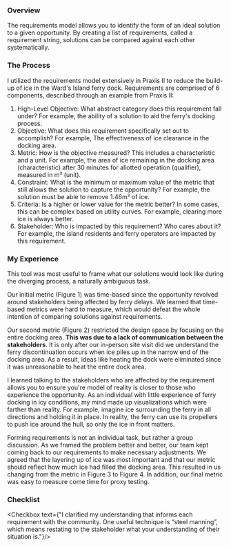 ### Overview
The requirements model allows you to identify the form of an ideal solution to a given opportunity. By creating a list of requirements, called a requirement string, solutions can be compared against each other systematically. 

### The Process
I utilized the requirements model extensively in Praxis II to reduce the build-up of ice in the Ward's Island ferry dock. Requirements are comprised of 6 components, described through an example from Praxis II:

1. High-Level Objective: What abstract category does this requirement fall under? For example, the ability of a solution to aid the ferry's docking process.
2. Objective: What does this requirement specifically set out to accomplish? For example, The effectiveness of ice clearance in the docking area.
3. Metric: How is the objective measured? This includes a characteristic and a unit. For example, the area of ice remaining in the docking area (characteristic) after 30 minutes for allotted operation (qualifier), measured in m² (unit). 
4. Constraint: What is the minimum or maximum value of the metric that still allows the solution to capture the opportunity? For example, the solution must be able to remove 1.46m² of ice. 
5. Criteria: Is a higher or lower value for the metric better? In some cases, this can be complex based on utility curves. For example, clearing more ice is always better.
6. Stakeholder: Who is impacted by this requirement? Who cares about it? For example, the island residents and ferry operators are impacted by this requirement.

### My Experience
This tool was most useful to frame what our solutions would look like during the diverging process, a naturally ambiguous task.


<div style={{display: 'flex', gap: "5px"}}>
    <DisplayImg src={v1} alt="Figure 1: Our initial metric for ice clearance was overly focused on time."/>
    <DisplayImg src={v2} alt="Figure 2: Our second metric limited the solution to removing or preventing ice."/>
</div>

Our initial metric (Figure 1) was time-based since the opportunity revolved around stakeholders being affected by ferry delays. We learned that time-based metrics were hard to measure, which would defeat the whole intention of comparing solutions against requirements.

Our second metric (Figure 2) restricted the design space by focusing on the entire docking area. **This was due to a lack of communication between the stakeholders**. It is only after our in-person site visit did we understand the ferry discontinuation occurs when ice piles up in the narrow end of the docking area. As a result, ideas like heating the dock were eliminated since it was unreasonable to heat the entire dock area.

I learned talking to the stakeholders who are affected by the requirement allows you to ensure you're model of reality is closer to those who experience the opportunity. As an individual with little experience of ferry docking in icy conditions, my mind made up visualizations which were farther than reality. For example, imagine ice surrounding the ferry in all directions and holding it in place. In reality, the ferry can use its propellers to push ice around the hull, so only the ice in front matters.

<div style={{display: 'flex', gap: "5px"}}>
    <DisplayImg src={v3} alt="Figure 3: Our third metric focused solely on the maximum dimension of ice rather than the quantity of ice."/>
    <DisplayImg src={v4} alt="Figure 4: Our final metric accurately measures the quantity of ice through the area."/>
</div>

Forming requirements is not an individual task, but rather a group discussion. As we framed the problem better and better, our team kept coming back to our requirements to make necessary adjustments. 
We agreed that the layering up of ice was most important and that our metric should reflect how much ice had filled the docking area.
This resulted in us changing from the metric in Figure 3 to Figure 4. In addition, our final metric was easy to measure come time for proxy testing.

### Checklist

<Checkbox text={"I clarified my understanding that informs each requirement with the community. One useful technique is “steel manning”, which means restating to the stakeholder what your understanding of their situation is."}/>